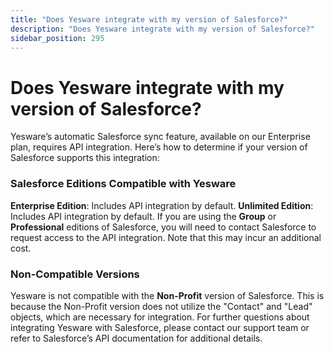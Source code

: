 ```yaml
---
title: "Does Yesware integrate with my version of Salesforce?"
description: "Does Yesware integrate with my version of Salesforce?"
sidebar_position: 295
---
```


# Does Yesware integrate with my version of Salesforce?

Yesware’s automatic Salesforce sync feature, available on our Enterprise plan, requires API integration. Here’s how to determine if your version of Salesforce supports this integration:
### Salesforce Editions Compatible with Yesware
**Enterprise Edition**: Includes API integration by default.
**Unlimited Edition**: Includes API integration by default.
If you are using the **Group** or **Professional** editions of Salesforce, you will need to contact Salesforce to request access to the API integration. Note that this may incur an additional cost.
### Non-Compatible Versions
Yesware is not compatible with the **Non-Profit** version of Salesforce. This is because the Non-Profit version does not utilize the "Contact" and "Lead" objects, which are necessary for integration.
For further questions about integrating Yesware with Salesforce, please contact our support team or refer to Salesforce’s API documentation for additional details.